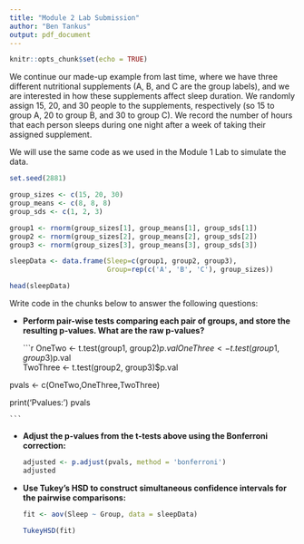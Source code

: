 ```yaml
---
title: "Module 2 Lab Submission"
author: "Ben Tankus"
output: pdf_document
---
```


```r
knitr::opts_chunk$set(echo = TRUE)
```

We continue our made-up example from last time, where we have three different nutritional supplements (A, B, and C are the group labels), and we are interested in how these supplements affect sleep duration.  We randomly assign 15, 20, and 30 people to the supplements, respectively (so 15 to group A, 20 to group B, and 30 to group C). We record the number of hours that each person sleeps during one night after a week of taking their assigned supplement.  

We will use the same code as we used in the Module 1 Lab to simulate the data.

```r
set.seed(2881)

group_sizes <- c(15, 20, 30)
group_means <- c(8, 8, 8)
group_sds <- c(1, 2, 3)

group1 <- rnorm(group_sizes[1], group_means[1], group_sds[1])
group2 <- rnorm(group_sizes[2], group_means[2], group_sds[2])
group3 <- rnorm(group_sizes[3], group_means[3], group_sds[3])

sleepData <- data.frame(Sleep=c(group1, group2, group3), 
                        Group=rep(c('A', 'B', 'C'), group_sizes))

head(sleepData)
```

Write code in the chunks below to answer the following questions:

* **Perform pair-wise tests comparing each pair of groups, and store the resulting p-values.  What are the raw p-values?**

    ```r
   
OneTwo <- t.test(group1, group2)$p.val
OneThree <- t.test(group1, group3)$p.val    
TwoThree <- t.test(group2, group3)$p.val

pvals <- c(OneTwo,OneThree,TwoThree)

print('Pvalues:')
pvals
    
    ```

* **Adjust the p-values from the t-tests above using the Bonferroni correction:**
    
    ```r
   
    adjusted <- p.adjust(pvals, method = 'bonferroni')
    adjusted
    
    ```

* **Use Tukey's HSD to construct simultaneous confidence intervals for the pairwise comparisons:**

    ```r
   
    fit <- aov(Sleep ~ Group, data = sleepData)
    
    TukeyHSD(fit)
    ```



